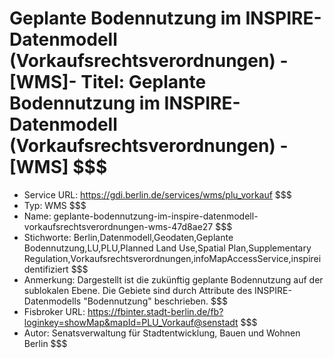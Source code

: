 # Geplante Bodennutzung im INSPIRE-Datenmodell (Vorkaufsrechtsverordnungen) - [WMS]- Titel: Geplante Bodennutzung im INSPIRE-Datenmodell (Vorkaufsrechtsverordnungen) - [WMS] $$$
- Service URL: https://gdi.berlin.de/services/wms/plu_vorkauf $$$
- Typ: WMS $$$
- Name: geplante-bodennutzung-im-inspire-datenmodell-vorkaufsrechtsverordnungen-wms-47d8ae27 $$$
- Stichworte: Berlin,Datenmodell,Geodaten,Geplante Bodennutzung,LU,PLU,Planned Land Use,Spatial Plan,Supplementary Regulation,Vorkaufsrechtsverordnungen,infoMapAccessService,inspireidentifiziert $$$
- Anmerkung: Dargestellt ist die zukünftig geplante Bodennutzung auf der sublokalen Ebene. Die Gebiete sind durch Attribute des INSPIRE-Datenmodells "Bodennutzung" beschrieben. $$$
- Fisbroker URL: https://fbinter.stadt-berlin.de/fb?loginkey=showMap&mapId=PLU_Vorkauf@senstadt $$$
- Autor: Senatsverwaltung für Stadtentwicklung, Bauen und Wohnen Berlin $$$
